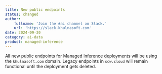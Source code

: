 ```yaml
---
title: New public endpoints
status: changed
author:
    fullname: 'Join the #ai channel on Slack.'
    url: 'https://slack.khulnasoft.com'
date: 2024-09-30
category: ai-data
product: managed-inference
---
```


All new public endpoints for Managed Inference deployments will be using the `khulnasoft.com` domain.
Legacy endpoints in `scw.cloud` will remain functional until the deployment gets deleted.
